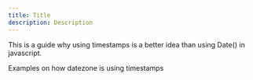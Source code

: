 ```yaml
---
title: Title
description: Description
---
```


This is a guide why using timestamps is a better idea than using Date() in javascript.


Examples on how datezone is using timestamps

